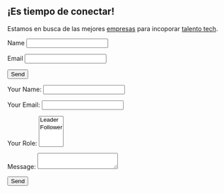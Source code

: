## ¡Es tiempo de conectar!

Estamos en busca de las mejores <a href="#">empresas</a> para incoporar <a href="#">talento tech</a>.

<form name="contact" netlify>
  <p>
    <label>Name <input type="text" name="name" /></label>
  </p>
  <p>
    <label>Email <input type="email" name="email" /></label>
  </p>
  <p>
    <button type="submit">Send</button>
  </p>
</form>

<form name="contact" method="POST" data-netlify="true">
  <p>
    <label>Your Name: <input type="text" name="name" /></label>   
  </p>
  <p>
    <label>Your Email: <input type="email" name="email" /></label>
  </p>
  <p>
    <label>Your Role: <select name="role[]" multiple>
      <option value="leader">Leader</option>
      <option value="follower">Follower</option>
    </select></label>
  </p>
  <p>
    <label>Message: <textarea name="message"></textarea></label>
  </p>
  <p>
    <button type="submit">Send</button>
  </p>
</form>